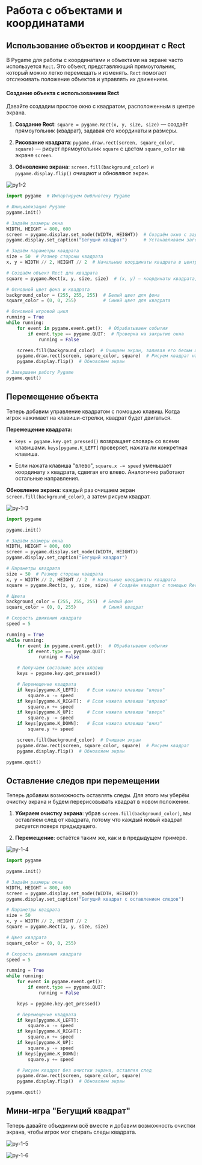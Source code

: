 # Работа с объектами и координатами

## Использование объектов и координат с Rect

В Pygame для работы с координатами и объектами на экране часто используется `Rect`. Это объект, представляющий прямоугольник, который можно легко перемещать и изменять. `Rect` помогает отслеживать положение объектов и управлять их движением.

#### Создание объекта с использованием Rect

Давайте создадим простое окно с квадратом, расположенным в центре экрана.

1. **Создание Rect**: `square = pygame.Rect(x, y, size, size)` — создаёт прямоугольник (квадрат), задавая его координаты и размеры.

2. **Рисование квадрата**: `pygame.draw.rect(screen, square_color, square)` — рисует прямоугольник `square` с цветом `square_color` на экране `screen`.

3. **Обновление экрана**: `screen.fill(background_color)` и `pygame.display.flip()` очищают и обновляют экран.

![py1-2](https://github.com/Codynodycom/library-py-easy/blob/main/python-theory/18-pygame/images/py-1-2.png)

```python
import pygame  # Импортируем библиотеку Pygame

# Инициализация Pygame
pygame.init()

# Задаём размеры окна
WIDTH, HEIGHT = 800, 600
screen = pygame.display.set_mode((WIDTH, HEIGHT))  # Создаём окно с заданными размерами
pygame.display.set_caption("Бегущий квадрат")      # Устанавливаем заголовок окна

# Задаём параметры квадрата
size = 50  # Размер стороны квадрата
x, y = WIDTH // 2, HEIGHT // 2  # Начальные координаты квадрата в центре экрана

# Создаём объект Rect для квадрата
square = pygame.Rect(x, y, size, size)  # (x, y) — координаты квадрата, (size, size) — размеры

# Основной цвет фона и квадрата
background_color = (255, 255, 255)  # Белый цвет для фона
square_color = (0, 0, 255)          # Синий цвет для квадрата

# Основной игровой цикл
running = True
while running:
    for event in pygame.event.get():  # Обрабатываем события
        if event.type == pygame.QUIT:  # Проверка на закрытие окна
            running = False

    screen.fill(background_color)  # Очищаем экран, заливая его белым цветом
    pygame.draw.rect(screen, square_color, square)  # Рисуем квадрат на экране
    pygame.display.flip()  # Обновляем экран

# Завершаем работу Pygame
pygame.quit()
```

## Перемещение объекта

Теперь добавим управление квадратом с помощью клавиш. Когда игрок нажимает на клавиши-стрелки, квадрат будет двигаться.

**Перемещение квадрата:**

- `keys = pygame.key.get_pressed()` возвращает словарь со всеми клавишами. `keys[pygame.K_LEFT]` проверяет, нажата ли конкретная клавиша.

- Если нажата клавиша "влево", `square.x -= speed` уменьшает координату `x` квадрата, сдвигая его влево. Аналогично работают остальные направления.

**Обновление экрана:** каждый раз очищаем экран `screen.fill(background_color)`, а затем рисуем квадрат.

![py-1-3](https://github.com/Codynodycom/library-py-easy/blob/main/python-theory/18-pygame/images/py-1-3.png)

```python
import pygame

pygame.init()

# Задаём размеры окна
WIDTH, HEIGHT = 800, 600
screen = pygame.display.set_mode((WIDTH, HEIGHT))
pygame.display.set_caption("Бегущий квадрат")

# Параметры квадрата
size = 50  # Размер стороны квадрата
x, y = WIDTH // 2, HEIGHT // 2  # Начальные координаты квадрата
square = pygame.Rect(x, y, size, size)  # Создаём квадрат с помощью Rect

# Цвета
background_color = (255, 255, 255)  # Белый фон
square_color = (0, 0, 255)          # Синий квадрат

# Скорость движения квадрата
speed = 5

running = True
while running:
    for event in pygame.event.get():  # Обрабатываем события
        if event.type == pygame.QUIT:
            running = False

    # Получаем состояние всех клавиш
    keys = pygame.key.get_pressed()

    # Перемещение квадрата
    if keys[pygame.K_LEFT]:   # Если нажата клавиша "влево"
        square.x -= speed
    if keys[pygame.K_RIGHT]:  # Если нажата клавиша "вправо"
        square.x += speed
    if keys[pygame.K_UP]:     # Если нажата клавиша "вверх"
        square.y -= speed
    if keys[pygame.K_DOWN]:   # Если нажата клавиша "вниз"
        square.y += speed

    screen.fill(background_color)  # Очищаем экран
    pygame.draw.rect(screen, square_color, square)  # Рисуем квадрат
    pygame.display.flip()  # Обновляем экран

pygame.quit()
```

## Оставление следов при перемещении

Теперь добавим возможность оставлять следы. Для этого мы уберём очистку экрана и будем перерисовывать квадрат в новом положении.

1. **Убираем очистку экрана**: убрав `screen.fill(background_color)`, мы оставляем след от квадрата, потому что каждый новый квадрат рисуется поверх предыдущего.

2. **Перемещение**: остаётся таким же, как и в предыдущем примере.

![py-1-4](https://github.com/Codynodycom/library-py-easy/blob/main/python-theory/18-pygame/images/py-1-4.png)

```python
import pygame

pygame.init()

# Задаём размеры окна
WIDTH, HEIGHT = 800, 600
screen = pygame.display.set_mode((WIDTH, HEIGHT))
pygame.display.set_caption("Бегущий квадрат с оставлением следов")

# Параметры квадрата
size = 50
x, y = WIDTH // 2, HEIGHT // 2
square = pygame.Rect(x, y, size, size)

# Цвет квадрата
square_color = (0, 0, 255)

# Скорость движения квадрата
speed = 5

running = True
while running:
    for event in pygame.event.get():
        if event.type == pygame.QUIT:
            running = False

    keys = pygame.key.get_pressed()

    # Перемещение квадрата
    if keys[pygame.K_LEFT]:
        square.x -= speed
    if keys[pygame.K_RIGHT]:
        square.x += speed
    if keys[pygame.K_UP]:
        square.y -= speed
    if keys[pygame.K_DOWN]:
        square.y += speed

    # Рисуем квадрат без очистки экрана, оставляя след
    pygame.draw.rect(screen, square_color, square)
    pygame.display.flip()  # Обновляем экран

pygame.quit()
```

## Мини-игра "Бегущий квадрат"

Теперь давайте объединим всё вместе и добавим возможность очистки экрана, чтобы игрок мог стирать следы квадрата.

![py-1-5](https://github.com/Codynodycom/library-py-easy/blob/main/python-theory/18-pygame/images/py-1-5.png)

![py-1-6](https://github.com/Codynodycom/library-py-easy/blob/main/python-theory/18-pygame/images/py-1-6.png)
